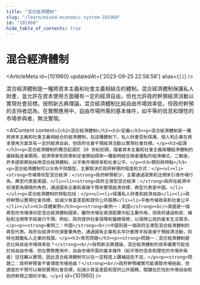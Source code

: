 ```yaml
---
title: "混合經濟體制"
slug: "/learn/mixed-economic-system-101960"
id: "101960"
hide_table_of_contents: true
---
```



# 混合經濟體制

<ArticleMeta id={101960} updatedAt={'2023-09-25 22:58:58'} alias={`[]`} />
<div className='border-solid border-b border-t-0 my-4 border-[var(--ifm-color-gray-300)]' />

混合經濟體制是一種將資本主義和社會主義相結合的體制。混合經濟體制保護私人財產，並允許在資本使用方面擁有一定的經濟自由，但也允許政府幹預經濟活動以實現社會目標。按照新古典理論，混合經濟體制比純自由市場效率低，但政府幹預的支持者認為，在實際應用中，自由市場所需的基本條件，如平等的信息和理性的市場參與者，無法實現。

<AIContent content={`<h2>混合經濟體制</h2><h3>定義</h3><p>混合經濟體制是一種將資本主義和社會主義相結合的經濟體制。在這種體制下，私人財產受到保護，個人和企業在資本使用方面享有一定的經濟自由，但政府也會干預經濟活動以實現社會目標。</p><h3>起源</h3><p>混合經濟體制的概念起源於 20 世紀初期，隨着資本主義和社會主義兩種經濟體制的優缺點逐漸顯現，經濟學家和政策制定者開始探索一種能夠結合兩者優點的經濟模式。二戰後，許多國家開始採用混合經濟體制，以平衡市場效率和社會公平。</p><h3>類別與特點</h3><p>混合經濟體制可以分為不同類型，主要取決於政府幹預的程度和方式：</p><ul><li><strong>市場導向型混合經濟：</strong>政府幹預較少，主要通過政策和法規來引導市場行為，典型代表是美國。</li><li><strong>政府主導型混合經濟：</strong>政府在經濟中扮演更為積極的角色，通過國有企業和直接干預來實現經濟目標，典型代表是中國。</li></ul><p>混合經濟體制的特點包括：</p><ul><li>保護私人財產和經濟自由</li><li>政府幹預以實現社會目標，如減少貧富差距和提供公共服務</li><li>平衡市場效率和社會公平</li></ul><h3>具體案例</h3><p><strong>案例一：美國</strong><br/>美國是一個典型的市場導向型混合經濟體制國家。雖然市場在資源配置中起主要作用，但政府通過税收、補貼和法規等手段進行干預。例如，政府提供社會保障和醫療保險，以保障公民的基本生活需求。</p><p><strong>案例二：中國</strong><br/>中國則是一個政府主導型混合經濟體制的典型代表。政府在經濟中扮演重要角色，通過國有企業和五年計劃等手段直接干預經濟活動，同時也鼓勵私人企業的發展。</p><h3>常見問題</h3><p><strong>問題一：混合經濟體制是否比純自由市場效率低？</strong><br/>按照新古典理論，混合經濟體制的效率確實可能低於純自由市場，但在實際應用中，自由市場所需的基本條件（如平等的信息和理性的市場參與者）往往難以實現，因此混合經濟體制可以在一定程度上彌補這些不足。</p><p><strong>問題二：政府幹預會不會導致市場扭曲？</strong><br/>政府幹預確實可能導致市場扭曲，但適度的干預可以幫助實現社會目標，如減少貧富差距和提供公共服務。關鍵在於找到市場自由和政府幹預之間的平衡。</p>`} id={101960} />
